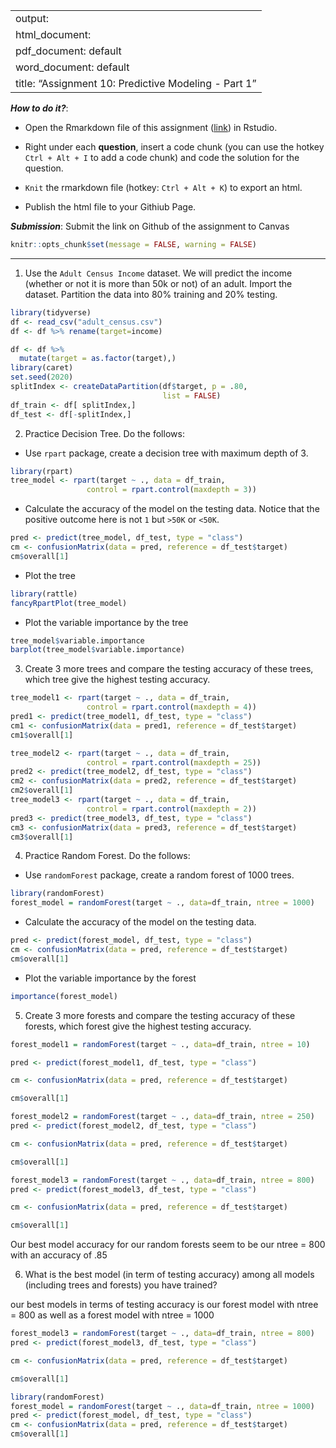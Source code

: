 
---
output: 
  html_document:
  pdf_document: default
  word_document: default
title: "Assignment 10: Predictive Modeling - Part 1"
---

***How to do it?***: 

- Open the Rmarkdown file of this assignment ([link](assignment10.Rmd)) in Rstudio. 

- Right under each **question**, insert  a code chunk (you can use the hotkey `Ctrl + Alt + I` to add a code chunk) and code the solution for the question. 

- `Knit` the rmarkdown file (hotkey: `Ctrl + Alt + K`) to export an html.  

-  Publish the html file to your Githiub Page. 

***Submission***: Submit the link on Github of the assignment to Canvas

```r
knitr::opts_chunk$set(message = FALSE, warning = FALSE)
```



-------

1. Use the `Adult Census Income` dataset.  We will predict the income (whether or not it is more than 50k or not) of an adult. Import the dataset.  Partition the data into 80% training and 20% testing.  
```r
library(tidyverse)
df <- read_csv("adult_census.csv")
df <- df %>% rename(target=income)

df <- df %>% 
  mutate(target = as.factor(target),)
library(caret)
set.seed(2020)
splitIndex <- createDataPartition(df$target, p = .80, 
                                  list = FALSE)
df_train <- df[ splitIndex,]
df_test <- df[-splitIndex,]
```

2. Practice Decision Tree.  Do the follows:

  - Use `rpart` package, create a decision tree with maximum depth of 3. 
  
```r
library(rpart)
tree_model <- rpart(target ~ ., data = df_train,
                 control = rpart.control(maxdepth = 3))

```
  
  - Calculate the accuracy of the model on the testing data. Notice that the positive outcome here is not `1` but `>50K` or `<50K`. 
```r
pred <- predict(tree_model, df_test, type = "class")
cm <- confusionMatrix(data = pred, reference = df_test$target)
cm$overall[1]
```
  
  
  - Plot the tree
```r
library(rattle)
fancyRpartPlot(tree_model)
```
  
  
  - Plot the variable importance by the tree
```r
tree_model$variable.importance
barplot(tree_model$variable.importance)
```


  
3. Create 3 more trees and compare the testing accuracy of these trees, which tree give the highest testing accuracy.
```r

tree_model1 <- rpart(target ~ ., data = df_train,
                 control = rpart.control(maxdepth = 4))
pred1 <- predict(tree_model1, df_test, type = "class")
cm1 <- confusionMatrix(data = pred1, reference = df_test$target)
cm1$overall[1]

tree_model2 <- rpart(target ~ ., data = df_train,
                 control = rpart.control(maxdepth = 25))
pred2 <- predict(tree_model2, df_test, type = "class")
cm2 <- confusionMatrix(data = pred2, reference = df_test$target)
cm2$overall[1]
tree_model3 <- rpart(target ~ ., data = df_train,
                 control = rpart.control(maxdepth = 2))
pred3 <- predict(tree_model3, df_test, type = "class")
cm3 <- confusionMatrix(data = pred3, reference = df_test$target)
cm3$overall[1]
```

4. Practice Random Forest.  Do the follows: 

  - Use `randomForest` package, create a random forest of 1000 trees. 
```r
library(randomForest)
forest_model = randomForest(target ~ ., data=df_train, ntree = 1000)

```
  
  
  - Calculate the accuracy of the model on the testing data. 
```r
pred <- predict(forest_model, df_test, type = "class")
cm <- confusionMatrix(data = pred, reference = df_test$target)
cm$overall[1]
```
  
  - Plot the variable importance by the forest
```r
importance(forest_model)
```

5. Create 3 more forests and compare the testing accuracy of these forests, which forest give the highest testing accuracy.
```r
forest_model1 = randomForest(target ~ ., data=df_train, ntree = 10)

pred <- predict(forest_model1, df_test, type = "class")

cm <- confusionMatrix(data = pred, reference = df_test$target)

cm$overall[1]
```
```r
forest_model2 = randomForest(target ~ ., data=df_train, ntree = 250)
pred <- predict(forest_model2, df_test, type = "class")

cm <- confusionMatrix(data = pred, reference = df_test$target)

cm$overall[1]
```
```r
forest_model3 = randomForest(target ~ ., data=df_train, ntree = 800)
pred <- predict(forest_model3, df_test, type = "class")

cm <- confusionMatrix(data = pred, reference = df_test$target)

cm$overall[1]
```
Our best model accuracy for our random forests seem to be our ntree = 800
with an accuracy of .85


6. What is the best model (in term of testing accuracy) among all models (including trees and forests) you have trained?

our best models in terms of testing accuracy is our forest model with ntree = 800 as well as a forest model with ntree = 1000

```r

forest_model3 = randomForest(target ~ ., data=df_train, ntree = 800)
pred <- predict(forest_model3, df_test, type = "class")

cm <- confusionMatrix(data = pred, reference = df_test$target)

cm$overall[1]
```
```r
library(randomForest)
forest_model = randomForest(target ~ ., data=df_train, ntree = 1000)
pred <- predict(forest_model, df_test, type = "class")
cm <- confusionMatrix(data = pred, reference = df_test$target)
cm$overall[1]
```

